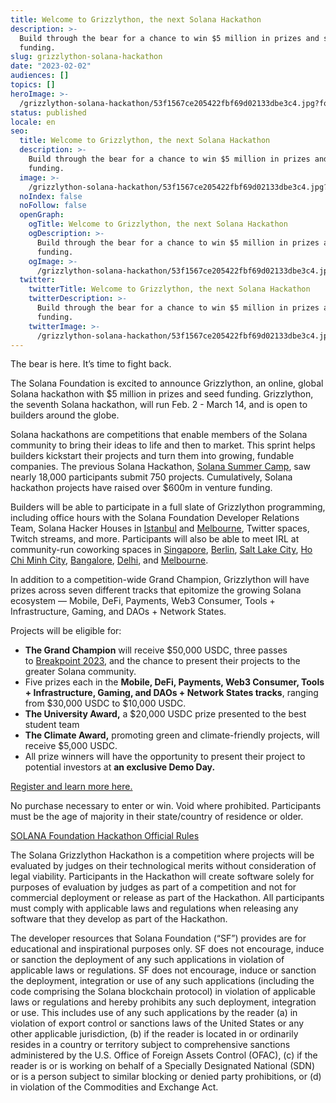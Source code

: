 ```yaml
---
title: Welcome to Grizzlython, the next Solana Hackathon
description: >-
  Build through the bear for a chance to win $5 million in prizes and seed
  funding.
slug: grizzlython-solana-hackathon
date: "2023-02-02"
audiences: []
topics: []
heroImage: >-
  /grizzlython-solana-hackathon/53f1567ce205422fbf69d02133dbe3c4.jpg?format=webp
status: published
locale: en
seo:
  title: Welcome to Grizzlython, the next Solana Hackathon
  description: >-
    Build through the bear for a chance to win $5 million in prizes and seed
    funding.
  image: >-
    /grizzlython-solana-hackathon/53f1567ce205422fbf69d02133dbe3c4.jpg?format=webp
  noIndex: false
  noFollow: false
  openGraph:
    ogTitle: Welcome to Grizzlython, the next Solana Hackathon
    ogDescription: >-
      Build through the bear for a chance to win $5 million in prizes and seed
      funding.
    ogImage: >-
      /grizzlython-solana-hackathon/53f1567ce205422fbf69d02133dbe3c4.jpg?format=webp
  twitter:
    twitterTitle: Welcome to Grizzlython, the next Solana Hackathon
    twitterDescription: >-
      Build through the bear for a chance to win $5 million in prizes and seed
      funding.
    twitterImage: >-
      /grizzlython-solana-hackathon/53f1567ce205422fbf69d02133dbe3c4.jpg?format=webp
---
```


The bear is here. It’s time to fight back.

The Solana Foundation is excited to announce Grizzlython, an online, global Solana hackathon with $5 million in prizes and seed funding. Grizzlython, the seventh Solana hackathon, will run Feb. 2 - March 14, and is open to builders around the globe.

<YouTube videoId="gjVwjISLPZo" />

Solana hackathons are competitions that enable members of the Solana community to bring their ideas to life and then to market. This sprint helps builders kickstart their projects and turn them into growing, fundable companies. The previous Solana Hackathon, [Solana Summer Camp](https://solana.com/summercamp?ref=solana.ghost.io), saw nearly 18,000 participants submit 750 projects. Cumulatively, Solana hackathon projects have raised over $600m in venture funding.

Builders will be able to participate in a full slate of Grizzlython programming, including office hours with the Solana Foundation Developer Relations Team, Solana Hacker Houses in [Istanbul](https://solana.com/events/istanbulhh?ref=solana.ghost.io) and [Melbourne](https://solana.com/events/melbournehh?ref=solana.ghost.io), Twitter spaces, Twitch streams, and more. Participants will also be able to meet IRL at community-run coworking spaces in [Singapore](https://lu.ma/SolanaXMetacamp?ref=solana.ghost.io), [Berlin](https://lu.ma/build-station-berlin?ref=solana.ghost.io), [Salt Lake City](https://qkcnv8w3wdg.typeform.com/to/mzeNTFkk?ref=solana.ghost.io), [Ho Chi Minh City](https://vn.superteam.fun/build-station?ref=solana.ghost.io), [Bangalore](https://superteam.fun/solana-buildstation-india?ref=solana.ghost.io), [Delhi](https://superteam.fun/solana-buildstation-india?ref=solana.ghost.io), and [Melbourne](https://www.driftmesummercamp.com/?ref=solana.ghost.io).

In addition to a competition-wide Grand Champion, Grizzlython will have prizes across seven different tracks that epitomize the growing Solana ecosystem — Mobile, DeFi, Payments, Web3 Consumer, Tools + Infrastructure, Gaming, and DAOs + Network States.

Projects will be eligible for:

- **The Grand Champion** will receive $50,000 USDC, three passes to [Breakpoint 2023](https://solana.com/breakpoint?ref=solana.ghost.io), and the chance to present their projects to the greater Solana community.
- Five prizes each in the **Mobile, DeFi, Payments, Web3 Consumer, Tools + Infrastructure, Gaming, and DAOs + Network States tracks**, ranging from $30,000 USDC to $10,000 USDC.
- **The University Award,** a $20,000 USDC prize presented to the best student team
- **The Climate Award,** promoting green and climate-friendly projects, will receive $5,000 USDC.
- All prize winners will have the opportunity to present their project to potential investors at **an exclusive Demo Day.**

[Register and learn more here.](https://solana.com/grizzlython?ref=solana.ghost.io)

No purchase necessary to enter or win. Void where prohibited. Participants must be the age of majority in their state/country of residence or older.

[SOLANA Foundation Hackathon Official Rules](https://solana.com/hackathon-grizzlython-official-rules-2023.pdf?ref=solana.ghost.io)

The Solana Grizzlython Hackathon is a competition where projects will be evaluated by judges on their technological merits without consideration of legal viability. Participants in the Hackathon will create software solely for purposes of evaluation by judges as part of a competition and not for commercial deployment or release as part of the Hackathon. All participants must comply with applicable laws and regulations when releasing any software that they develop as part of the Hackathon.

The developer resources that Solana Foundation (“SF”) provides are for educational and inspirational purposes only. SF does not encourage, induce or sanction the deployment of any such applications in violation of applicable laws or regulations. SF does not encourage, induce or sanction the deployment, integration or use of any such applications (including the code comprising the Solana blockchain protocol) in violation of applicable laws or regulations and hereby prohibits any such deployment, integration or use. This includes use of any such applications by the reader (a) in violation of export control or sanctions laws of the United States or any other applicable jurisdiction, (b) if the reader is located in or ordinarily resides in a country or territory subject to comprehensive sanctions administered by the U.S. Office of Foreign Assets Control (OFAC), (c) if the reader is or is working on behalf of a Specially Designated National (SDN) or is a person subject to similar blocking or denied party prohibitions, or (d) in violation of the Commodities and Exchange Act.
